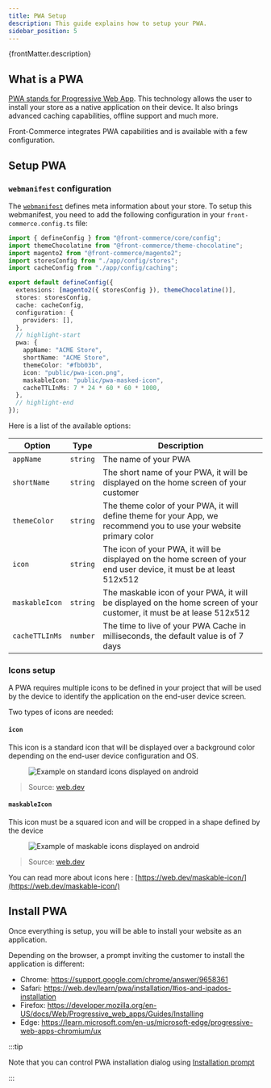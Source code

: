 ```yaml
---
title: PWA Setup
description: This guide explains how to setup your PWA.
sidebar_position: 5
---
```



<p>{frontMatter.description}</p>

## What is a PWA

[PWA stands for Progressive Web App](https://developer.mozilla.org/en-US/docs/Web/Progressive_web_apps).
This technology allows the user to install your store as a native application on
their device. It also brings advanced caching capabilities, offline support and
much more.

Front-Commerce integrates PWA capabilities and is available with a few
configuration.

## Setup PWA

### `webmanifest` configuration

The [`webmanifest`](https://developer.mozilla.org/en-US/docs/Web/Manifest)
defines meta information about your store. To setup this webmanifest, you need
to add the following configuration in your `front-commerce.config.ts` file:

```typescript title="front-commerce.config.ts"
import { defineConfig } from "@front-commerce/core/config";
import themeChocolatine from "@front-commerce/theme-chocolatine";
import magento2 from "@front-commerce/magento2";
import storesConfig from "./app/config/stores";
import cacheConfig from "./app/config/caching";

export default defineConfig({
  extensions: [magento2({ storesConfig }), themeChocolatine()],
  stores: storesConfig,
  cache: cacheConfig,
  configuration: {
    providers: [],
  },
  // highlight-start
  pwa: {
    appName: "ACME Store",
    shortName: "ACME Store",
    themeColor: "#fbb03b",
    icon: "public/pwa-icon.png",
    maskableIcon: "public/pwa-masked-icon",
    cacheTTLInMs: 7 * 24 * 60 * 60 * 1000,
  },
  // highlight-end
});
```

Here is a list of the available options:

| Option         | Type     | Description                                                                                                          |
| -------------- | -------- | -------------------------------------------------------------------------------------------------------------------- |
| `appName`      | `string` | The name of your PWA                                                                                                 |
| `shortName`    | `string` | The short name of your PWA, it will be displayed on the home screen of your customer                                 |
| `themeColor`   | `string` | The theme color of your PWA, it will define theme for your App, we recommend you to use your website primary color   |
| `icon`         | `string` | The icon of your PWA, it will be displayed on the home screen of your end user device, it must be at least 512x512   |
| `maskableIcon` | `string` | The maskable icon of your PWA, it will be displayed on the home screen of your customer, it must be at lease 512x512 |
| `cacheTTLInMs` | `number` | The time to live of your PWA Cache in milliseconds, the default value is of 7 days                                   |

### Icons setup

A PWA requires multiple icons to be defined in your project that will be used by
the device to identify the application on the end-user device screen.

Two types of icons are needed:

#### `icon`

This icon is a standard icon that will be displayed over a background color
depending on the end-user device configuration and OS.

<Figure caption="Example of standard icons displayed on Android">

![Example on standard icons displayed on android](./assets/standard_icons.png)

</Figure>

> Source: [web.dev](https://web.dev/maskable-icon/)

#### `maskableIcon`

This icon must be a squared icon and will be cropped in a shape defined by the
device

<Figure caption="Example of maskable icons displayed on Android">

![Example of maskable icons displayed on android](./assets/maskable_icons.png)

</Figure>

> Source: [web.dev](https://web.dev/maskable-icon/)

You can read more about icons here :
[https://web.dev/maskable-icon/](https://web.dev/maskable-icon/)

## Install PWA

Once everything is setup, you will be able to install your website as an
application.

Depending on the browser, a prompt inviting the customer to install the
application is different:

- Chrome: https://support.google.com/chrome/answer/9658361
- Safari: https://web.dev/learn/pwa/installation/#ios-and-ipados-installation
- Firefox:
  https://developer.mozilla.org/en-US/docs/Web/Progressive_web_apps/Guides/Installing
- Edge:
  https://learn.microsoft.com/en-us/microsoft-edge/progressive-web-apps-chromium/ux

:::tip

Note that you can control PWA installation dialog using
[Installation prompt](https://web.dev/learn/pwa/installation-prompt/)

:::
